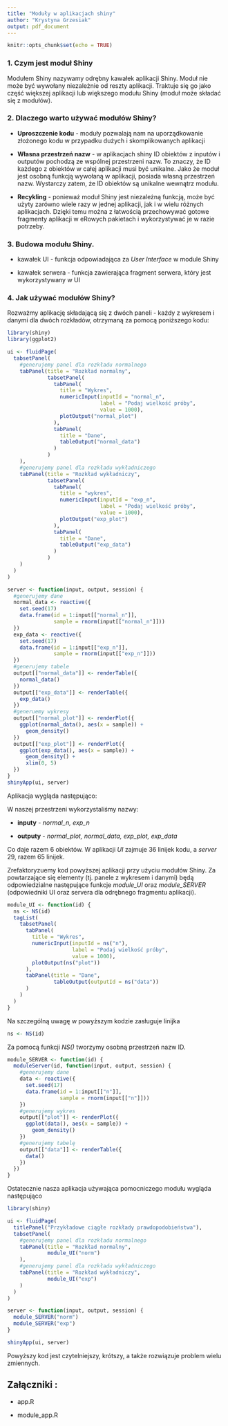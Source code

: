 ```yaml
---
title: "Moduły w aplikacjach shiny"
author: "Krystyna Grzesiak"
output: pdf_document
---
```


```r
knitr::opts_chunk$set(echo = TRUE)
```

### 1. Czym jest moduł Shiny

Modułem Shiny nazywamy odrębny kawałek aplikacji Shiny. Moduł nie może być wywołany niezależnie od reszty aplikacji. Traktuje się go jako część większej aplikacji lub większego modułu Shiny (moduł może składać się z modułów).

### 2. Dlaczego warto używać modułów Shiny?

- **Uproszczenie kodu** - moduły pozwalają nam na uporządkowanie złożonego kodu w przypadku dużych i skomplikowanych aplikacji

- **Własna przestrzeń nazw** - w aplikacjach shiny ID obiektów z inputów i outputów pochodzą ze wspólnej przestrzeni nazw. To znaczy, że ID każdego z obiektów w całej aplikacji musi być unikalne. Jako że moduł jest osobną funkcją wywołaną w aplikacji, posiada własną przestrzeń nazw. Wystarczy zatem, że ID obiektów są unikalne wewnątrz modułu.

- **Recykling** - ponieważ moduł Shiny jest niezależną funkcją, może być użyty zarówno wiele razy w jednej aplikacji, jak i w wielu różnych aplikacjach. Dzięki temu można z łatwością przechowywać gotowe fragmenty aplikacji w eRowych pakietach i wykorzystywać je w razie potrzeby.

### 3. Budowa modułu Shiny.

- kawałek UI - funkcja odpowiadająca za *User Interface* w module Shiny

- kawałek serwera - funkcja zawierająca fragment serwera, który jest wykorzystywany w UI

### 4. Jak używać modułów Shiny?

Rozważmy aplikację składającą się z dwóch paneli - każdy z wykresem i danymi dla dwóch rozkładów, otrzymaną za pomocą poniższego kodu:\newline


```r
library(shiny)
library(ggplot2)

ui <- fluidPage(
  tabsetPanel(
    #generujemy panel dla rozkładu normalnego
    tabPanel(title = "Rozkład normalny",
             tabsetPanel(
               tabPanel(
                 title = "Wykres",
                 numericInput(inputId = "normal_n",
                              label = "Podaj wielkość próby", 
                              value = 1000),
                 plotOutput("normal_plot")
               ),
               tabPanel(
                 title = "Dane",
                 tableOutput("normal_data")
               )
             )
    ),
    #generujemy panel dla rozkładu wykładniczego
    tabPanel(title = "Rozkład wykładniczy",
             tabsetPanel(
               tabPanel(
                 title = "wykres",
                 numericInput(inputId = "exp_n",
                              label = "Podaj wielkość próby", 
                              value = 1000),
                 plotOutput("exp_plot")
               ),
               tabPanel(
                 title = "Dane",
                 tableOutput("exp_data")
               )
             )
    )
  )
)

server <- function(input, output, session) {
  #generujemy dane
  normal_data <- reactive({
    set.seed(17)
    data.frame(id = 1:input[["normal_n"]],
               sample = rnorm(input[["normal_n"]]))
  })
  exp_data <- reactive({
    set.seed(17)
    data.frame(id = 1:input[["exp_n"]],
               sample = rnorm(input[["exp_n"]]))
  })
  #generujemy tabele
  output[["normal_data"]] <- renderTable({
    normal_data()
  })
  output[["exp_data"]] <- renderTable({
    exp_data()
  })
  #generuemy wykresy
  output[["normal_plot"]] <- renderPlot({
    ggplot(normal_data(), aes(x = sample)) +
      geom_density()
  })
  output[["exp_plot"]] <- renderPlot({
    ggplot(exp_data(), aes(x = sample)) +
      geom_density() +
      xlim(0, 5)
  })
}
shinyApp(ui, server)
```

Aplikacja wygląda następująco:

\begin{center}
\begin{figure}
\includegraphics[width=700pt, height = 300 pt]{app_screen1.PNG}
\end{figure}
\end{center}

W naszej przestrzeni wykorzystaliśmy nazwy: 

- **inputy** - *normal_n, exp_n*

- **outputy** - *normal_plot, normal_data, exp_plot, exp_data*

Co daje razem 6 obiektów. W aplikacji *UI* zajmuje 36 linijek kodu, a *server* 29, razem 65 linijek.


Zrefaktoryzuemy kod powyższej aplikacji przy użyciu modułów Shiny. Za powtarzające się elementy (tj. panele z wykresem i danymi) będą odpowiedzialne następujące funkcje *module_UI* oraz *module_SERVER* (odpowiedniki UI oraz servera dla odrębnego fragmentu aplikacji).

```r
module_UI <- function(id) {
  ns <- NS(id)
  tagList(
    tabsetPanel(
      tabPanel(
        title = "Wykres",
        numericInput(inputId = ns("n"),
                     label = "Podaj wielkość próby", 
                     value = 1000),
        plotOutput(ns("plot"))
      ),
      tabPanel(title = "Dane",
               tableOutput(outputId = ns("data"))
      )
    )
  )
}
```

Na szczególną uwagę w powyższym kodzie zasługuje linijka 

```r
ns <- NS(id)
```

Za pomocą funkcji *NS()* tworzymy osobną przestrzeń nazw ID.\newline

```r
module_SERVER <- function(id) {
  moduleServer(id, function(input, output, session) {
    #generujemy dane
    data <- reactive({
      set.seed(17)
      data.frame(id = 1:input[["n"]],
                 sample = rnorm(input[["n"]]))
    })
    #generujemy wykres
    output[["plot"]] <- renderPlot({
      ggplot(data(), aes(x = sample)) +
        geom_density()
    })
    #generujemy tabelę
    output[["data"]] <- renderTable({
      data()
    })
  })
}
```

Ostatecznie nasza aplikacja używająca pomocniczego modułu wygląda następująco

```r
library(shiny)

ui <- fluidPage(
  titlePanel("Przykładowe ciągłe rozkłady prawdopodobieństwa"),
  tabsetPanel(
    #generujemy panel dla rozkładu normalnego
    tabPanel(title = "Rozkład normalny",
             module_UI("norm") 
    ),
    #generujemy panel dla rozkładu wykładniczego
    tabPanel(title = "Rozkład wykładniczy",
             module_UI("exp") 
    )
  )
)

server <- function(input, output, session) {
  module_SERVER("norm")
  module_SERVER("exp")
}

shinyApp(ui, server)
```


Powyższy kod jest czytelniejszy, krótszy, a także rozwiązuje problem wielu zmiennych.


## Załączniki :

- app.R

- module_app.R

